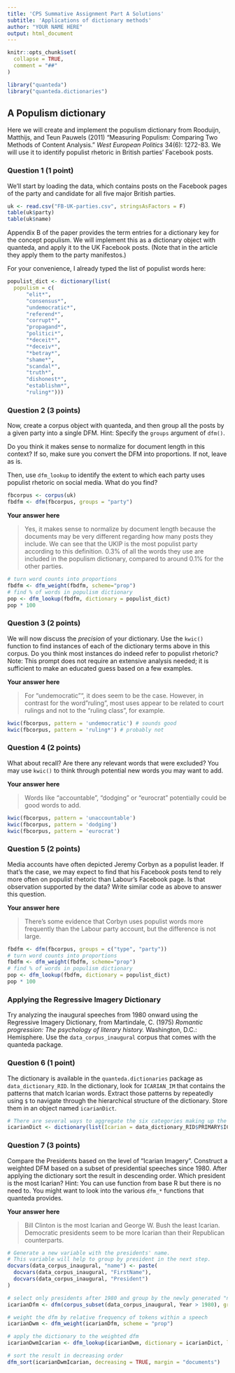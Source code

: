 ```yaml
---
title: 'CPS Summative Assignment Part A Solutions'
subtitle: 'Applications of dictionary methods'
author: "YOUR NAME HERE"
output: html_document
---
```


```r
knitr::opts_chunk$set(
  collapse = TRUE,
  comment = "##"
)

library("quanteda")
library("quanteda.dictionaries")
```



## A Populism dictionary

Here we will create and implement the populism dictionary from Rooduijn, Matthijs, and Teun Pauwels (2011) "Measuring Populism: Comparing Two Methods of Content Analysis." *West European Politics* 34(6): 1272-83. We will use it to identify populist rhetoric in British parties' Facebook posts.

### Question 1 (1 point)

We'll start by loading the data, which contains posts on the Facebook pages of the party and candidate for all five major British parties. 

```r
uk <- read.csv("FB-UK-parties.csv", stringsAsFactors = F)
table(uk$party)
table(uk$name)
```

Appendix B of the paper provides the term entries for a dictionary key for the concept populism. We will implement this as a dictionary object with quanteda, and apply it to the UK Facebook posts. (Note that in the article they apply them to the party manifestos.)

For your convenience, I already typed the list of populist words here:

```r
populist_dict <- dictionary(list(
  populism = c(
      "elit*",
      "consensus*",
      "undemocratic*",
      "referend*",
      "corrupt*",
      "propagand*",
      "politici*",
      "*deceit*",
      "*deceiv*",
      "*betray*",
      "shame*",
      "scandal*",
      "truth*",
      "dishonest*",
      "establishm*",
      "ruling*")))

```

### Question 2 (3 points)

Now, create a corpus object with quanteda, and then group all the posts by a given party into a single DFM. Hint: Specify the `groups` argument of `dfm()`.

Do you think it makes sense to normalize for document length in this context? If so, make sure you convert the DFM into proportions. If not, leave as is.

Then, use `dfm_lookup` to identify the extent to which each party uses populist rhetoric on social media. What do you find?

```r
fbcorpus <- corpus(uk)
fbdfm <- dfm(fbcorpus, groups = "party")
```

**Your answer here**

> Yes, it makes sense to normalize by document length because the documents may be very different regarding how many posts they include. 
We can see that the UKIP is the most populist party according to this definition. 0.3% of all the words they use are included in the populism dictionary, compared to around 0.1% for the other parties.

```r
# turn word counts into proportions
fbdfm <- dfm_weight(fbdfm, scheme="prop")
# find % of words in populism dictionary
pop <- dfm_lookup(fbdfm, dictionary = populist_dict)
pop * 100
```
### Question 3 (2 points)


We will now discuss the _precision_ of your dictionary. Use the `kwic()` function to find instances of each of the dictionary terms above in this corpus. Do you think most instances do indeed refer to populist rhetoric? Note: This prompt does not require an extensive analysis needed; it is sufficient to make an educated guess based on a few examples.

**Your answer here**

> For "undemocratic"", it does seem to be the case. However, in contrast for the word "ruling", most uses appear to be related to court rulings and not to the "ruling class", for example.

```r
kwic(fbcorpus, pattern = 'undemocratic') # sounds good
kwic(fbcorpus, pattern = 'ruling*') # probably not
```

### Question 4 (2 points)

What about recall? Are there any relevant words that were excluded? You may use `kwic()` to think through potential new words you may want to add. 

**Your answer here**

> Words like "accountable", "dodging" or "eurocrat" potentially could be good words to add.

```r
kwic(fbcorpus, pattern = 'unaccountable')
kwic(fbcorpus, pattern = 'dodging')
kwic(fbcorpus, pattern = 'eurocrat')
```

### Question 5 (2 points)

Media accounts have often depicted Jeremy Corbyn as a populist leader. If that's the case, we may expect to find that his Facebook posts tend to rely more often on populist rhetoric than Labour's Facebook page. Is that observation supported by the data? Write similar code as above to answer this question.

**Your answer here**

> There's some evidence that Corbyn uses populist words more frequently than the Labour party account, but the difference is not large.

```r
fbdfm <- dfm(fbcorpus, groups = c("type", "party"))
# turn word counts into proportions
fbdfm <- dfm_weight(fbdfm, scheme="prop")
# find % of words in populism dictionary
pop <- dfm_lookup(fbdfm, dictionary = populist_dict)
pop * 100
```



### Applying the Regressive Imagery Dictionary

Try analyzing the inaugural speeches from 1980 onward using the Regressive Imagery Dictionary, from Martindale, C. (1975) *Romantic progression: The psychology of literary history.* Washington, D.C.: Hemisphere. Use the `data_corpus_inaugural` corpus that comes with the quanteda package.

### Question 6 (1 point)

The dictionary is available in the `quanteda.dictionaries` package as `data_dictionary_RID`. In the dictionary, look for `ICARIAN_IM` that contains the patterns that match Icarian words. Extract those patterns by repeatedly using `$` to navigate through the hierarchical structure of the dictionary. Store them in an object named `icarianDict`.

```r
# There are several ways to aggregate the six categories making up the Icarian imagery category. Here, we generate a new dictionary that contains only the Icarian part
icarianDict <- dictionary(list(Icarian = data_dictionary_RID$PRIMARY$ICARIAN_IM))
```


### Question 7 (3 points)

Compare the Presidents based on the level of "Icarian Imagery". Construct a weighted DFM based on a subset of presidential speeches since 1980. After applying the dictionary sort the result in descending order. Which president is the most Icarian? Hint: You can use function from base R but there is no need to. You might want to look into the various `dfm_*` functions that quanteda provides.

**Your answer here**

> Bill Clinton is the most Icarian and George W. Bush the least Icarian. Democratic presidents seem to be more Icarian than their Republican counterparts.

```r
# Generate a new variable with the presidents' name.
# This variable will help to group by president in the next step.
docvars(data_corpus_inaugural, "name") <- paste(
  docvars(data_corpus_inaugural, "FirstName"),
  docvars(data_corpus_inaugural, "President")
)

# select only presidents after 1980 and group by the newly generated "name" variable
icarianDfm <- dfm(corpus_subset(data_corpus_inaugural, Year > 1980), groups = "name")

# weight the dfm by relative frequency of tokens within a speech 
icarianDwm <- dfm_weight(icarianDfm, scheme = "prop")

# apply the dictionary to the weighted dfm
icarianDwmIcarian <- dfm_lookup(icarianDwm, dictionary = icarianDict, levels = 1)

# sort the result in decreasing order
dfm_sort(icarianDwmIcarian, decreasing = TRUE, margin = "documents")


```

